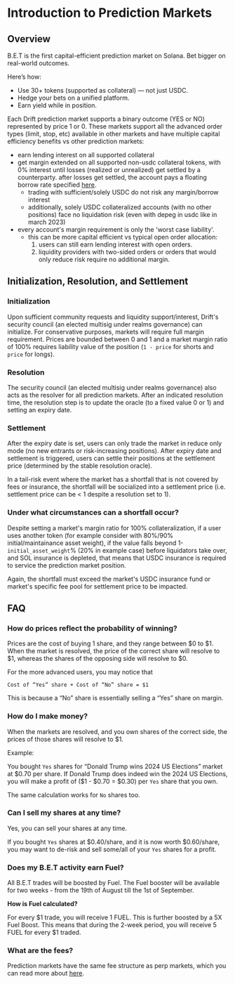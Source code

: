# Introduction to Prediction Markets

## Overview

B.E.T is the first capital-efficient prediction market on Solana. Bet bigger on real-world outcomes.

Here’s how:

- Use 30+ tokens (supported as collateral) — not just USDC.
- Hedge your bets on a unified platform.
- Earn yield while in position.

Each Drift prediction market supports a binary outcome (YES or NO) represented by price 1 or 0. These markets support all the advanced order types (limit, stop, etc) available in other markets and have multiple capital efficiency benefits vs other prediction markets:

- earn lending interest on all supported collateral
- get margin extended on all supported non-usdc collateral tokens, with 0% interest until losses (realized or unrealized) get settled by a counterparty. after losses get settled, the account pays a floating borrow rate specified [here](https://app.drift.trade/earn/lend-borrow/borrow).
  - trading with sufficient/solely USDC do not risk any margin/borrow interest
  - additionally, solely USDC collateralized accounts (with no other positions) face no liquidation risk (even with depeg in usdc like in march 2023)
- every account's margin requirement is only the 'worst case liability'.
  - this can be more capital efficient vs typical open order allocation:
    1. users can still earn lending interest with open orders.
    2. liquidity providers with two-sided orders or orders that would only reduce risk require no additional margin.

## Initialization, Resolution, and Settlement

### Initialization

Upon sufficient community requests and liquidity support/interest, Drift's security council (an elected multisig under realms governance) can initialize. For conservative purposes, markets will require full margin requirement. Prices are bounded between 0 and 1 and a market margin ratio of 100% requires liability value of the position (`1 - price` for shorts and `price` for longs).

### Resolution

The security council (an elected multisig under realms governance) also acts as the resolver for all prediction markets. After an indicated resolution time, the resolution step is to update the oracle (to a fixed value 0 or 1) and setting an expiry date.

### Settlement

After the expiry date is set, users can only trade the market in reduce only mode (no new entrants or risk-increasing positions). After expiry date and settlement is triggered, users can settle their positions at the settlement price (determined by the stable resolution oracle).

In a tail-risk event where the market has a shortfall that is not covered by fees or insurance, the shortfall will be socialized into a settlement price (i.e. settlement price can be < 1 despite a resolution set to 1).

### Under what circumstances can a shortfall occur?

Despite setting a market's margin ratio for 100% collateralization, if a user uses another token (for example consider with 80%/90% initial/maintainance asset weight), if the value falls beyond 1-`initial_asset_weight`% (20% in example case) before liquidators take over, and SOL insurance is depleted, that means that USDC insurance is required to service the prediction market position.

Again, the shortfall must exceed the market's USDC insurance fund or market's specific fee pool for settlement price to be impacted.

## FAQ

### How do prices reflect the probability of winning?

Prices are the cost of buying 1 share, and they range between \$0 to \$1. When the market is resolved, the price of the correct share will resolve to \$1, whereas the shares of the opposing side will resolve to \$0.

For the more advanced users, you may notice that

`Cost of “Yes” share + Cost of “No” share = $1`

This is because a “No” share is essentially selling a “Yes” share on margin.

### How do I make money?

When the markets are resolved, and you own shares of the correct side, the prices of those shares will resolve to \$1.

Example:

You bought `Yes` shares for “Donald Trump wins 2024 US Elections” market at \$0.70 per share. If Donald Trump does indeed win the 2024 US Elections, you will make a profit of (\$1 - \$0.70 = \$0.30) per `Yes` share that you own.

The same calculation works for `No` shares too.

### Can I sell my shares at any time?

Yes, you can sell your shares at any time.

If you bought `Yes` shares at \$0.40/share, and it is now worth \$0.60/share, you may want to de-risk and sell some/all of your `Yes` shares for a profit.

### Does my B.E.T activity earn Fuel?

All B.E.T trades will be boosted by Fuel. The Fuel booster will be available for two weeks - from the 19th of August till the 1st of September.

**How is Fuel calculated?**

For every \$1 trade, you will receive 1 FUEL. This is further boosted by a 5X Fuel Boost. This means that during the 2-week period, you will receive 5 FUEL for every \$1 traded.

### What are the fees?

Prediction markets have the same fee structure as perp markets, which you can read more about [here](https://docs.drift.trade/trading/trading-fees).
